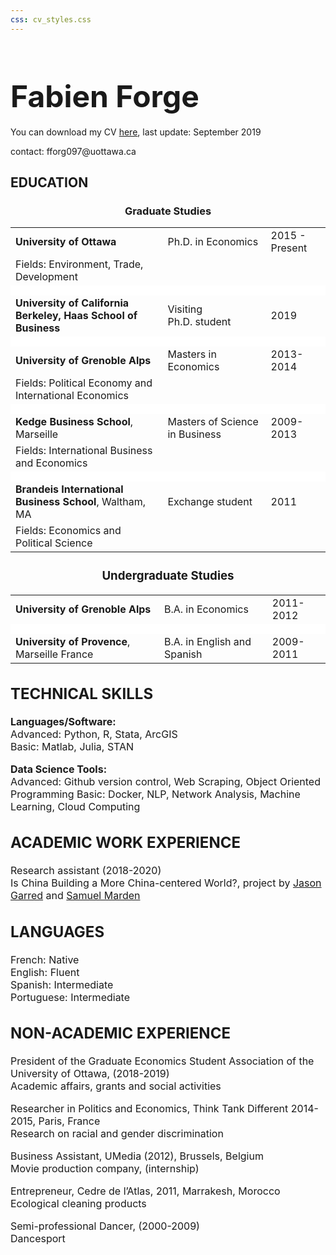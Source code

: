 ---
css: cv_styles.css
---




<br>


<h1><font size="10"><b>Fabien Forge</b></font></h1>
You can download my CV [here](cv.pdf), last update: September 2019

contact: fforg097@uottawa.ca

<h2><b>EDUCATION</b></h2> 
<center>
<h3>Graduate Studies</h3> 

<font size="3">
<table style="width:100%">
    <tr>
    <td><b>University of Ottawa</b></td>
    <td>Ph.D. in Economics</td>
    <td> 2015 - Present</td>
  </tr>
  <tr>
    <td>Fields:  Environment, Trade, Development </td>
    <td>  </td>
    <td> </td>
  </tr>
  <tr>
<td bgcolor="#FFFFFF" style="line-height:10px;" colspan=3>&nbsp;</td>
</tr>
  <tr>
    <td><b>University of California Berkeley, Haas School of Business</b></td>
    <td>Visiting Ph.D. student</td>
    <td> 2019</td>
</tr>
 <tr>
<td bgcolor="#FFFFFF" style="line-height:10px;" colspan=3>&nbsp;</td>
</tr>
<tr>
    <td><b>University of Grenoble Alps</b></td>
    <td>Masters in Economics</td>
    <td> 2013-2014</td>
</tr> 
<tr>
    <td>Fields:  Political Economy and International Economics</td>
    <td> </td>
    <td>  </td>
</tr> 
 <tr>
<td bgcolor="#FFFFFF" style="line-height:10px;" colspan=3>&nbsp;</td>
</tr>
<tr>
    <td><b>Kedge Business School</b>, Marseille</td>
    <td>Masters of Science in Business</td>
    <td> 2009-2013</td>
</tr> 
<tr>
    <td>Fields: International Business and Economics</td>
    <td> </td>
    <td>  </td>
</tr> 
<tr>
<td bgcolor="#FFFFFF" style="line-height:10px;" colspan=3>&nbsp;</td>
</tr>
<tr>
    <td><b>Brandeis International Business School</b>, Waltham, MA</td>
    <td>Exchange student</td>
    <td> 2011</td>
</tr> 
<tr>
    <td>Fields: Economics and Political Science</td>
    <td> </td>
    <td>  </td>
</tr> 
</table>

<h3>Undergraduate Studies</h3> 
</center>
<table style="width:100%">
<tr>
    <td><b>University of Grenoble Alps</b></td>
    <td>B.A. in Economics</td>
    <td> 2011-2012</td>
</tr> 
<tr>
<td bgcolor="#FFFFFF" style="line-height:10px;" colspan=3>&nbsp;</td>
</tr>
<tr>
  <td><b>University of Provence</b>, Marseille France</td>
  <td>B.A. in English and Spanish</td>
  <td> 2009-2011</td>
</tr>
</table>




<h2><b>TECHNICAL SKILLS</b></h2> 

<b>Languages/Software:</b><br>
Advanced: Python, R, Stata, ArcGIS<br>
Basic: Matlab, Julia, STAN


<b>Data Science Tools:</b><br>
Advanced: Github version control, Web Scraping, Object Oriented Programming 
Basic: Docker, NLP, Network Analysis, Machine Learning, Cloud Computing


<h2><b>ACADEMIC WORK EXPERIENCE</b></h2> 

Research assistant (2018-2020)<br>
Is China Building a More China-centered World?, project by [Jason Garred](http://web5.uottawa.ca/www5/jasongarred/index.html) and [Samuel Marden](http://www.samuelmarden.com/)



<h2><b>LANGUAGES</b></h2> 
French: Native<br>
English: Fluent<br>
Spanish: Intermediate<br>
Portuguese: Intermediate<br>


<h2><b>NON-ACADEMIC EXPERIENCE</b></h2> 

President of the Graduate Economics Student Association of the University of Ottawa, (2018-2019)<br>
Academic affairs, grants and social activities


Researcher in Politics and Economics, Think Tank Different 2014-2015, Paris, France <br>
Research on racial and gender discrimination 

Business Assistant, UMedia (2012), Brussels, Belgium<br>
Movie production company, (internship)

Entrepreneur, Cedre de l'Atlas, 2011, Marrakesh, Morocco<br>
Ecological cleaning products


Semi-professional Dancer, (2000-2009) <br>
Dancesport
</font>



